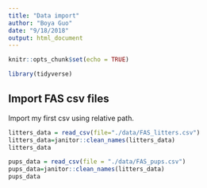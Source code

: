 ```yaml
---
title: "Data import"
author: "Boya Guo"
date: "9/18/2018"
output: html_document
---
```


```r
knitr::opts_chunk$set(echo = TRUE)

library(tidyverse)

`````

## Import FAS csv files 

Import my first csv using relative path.

```r
litters_data = read_csv(file="./data/FAS_litters.csv")
litters_data=janitor::clean_names(litters_data)
litters_data

pups_data = read_csv(file = "./data/FAS_pups.csv")
pups_data=janitor::clean_names(litters_data)
pups_data
`````
